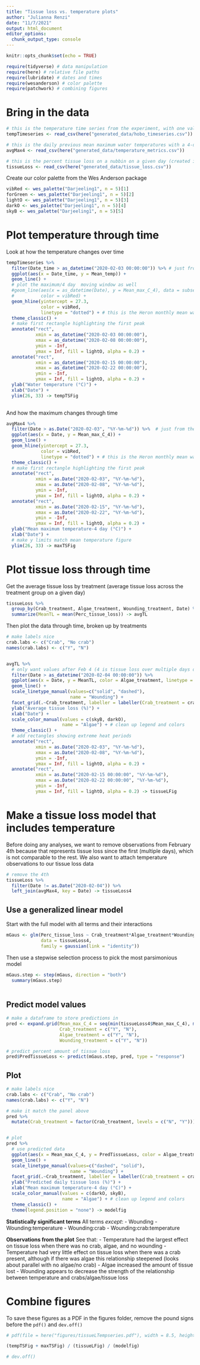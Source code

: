 ```yaml
---
title: "Tissue loss vs. temperature plots"
author: "Julianna Renzi"
date: "11/7/2021"
output: html_document
editor_options: 
  chunk_output_type: console
---
```


```r
knitr::opts_chunk$set(echo = TRUE)

require(tidyverse) # data manipulation
require(here) # relative file paths
require(lubridate) # dates and times
require(wesanderson) # color palette
require(patchwork) # combining figures
```

# Bring in the data

```r
# this is the temperature time series from the experiment, with one value per date/time (averaged across HOBO loggers, with a value per few minutes)
tempTimeseries <- read_csv(here("generated_data/hobo_timeseries.csv"))

# this is the daily previous mean maximum water temperatures with a 4-day window
avgMax4 <- read_csv(here("generated_data/temperature_metrics.csv"))

# this is the percent tissue loss on a nubbin on a given day (created in the tissue wrangling file)
tissueLoss <- read_csv(here("generated_data/tissue_loss.csv"))

```

Create our color palette from the Wes Anderson package

```r
vibRed <- wes_palette("Darjeeling1", n = 5)[1]
forGreen <- wes_palette("Darjeeling1", n = 5)[2]
lightO <- wes_palette("Darjeeling1", n = 5)[3]
darkO <- wes_palette("Darjeeling1", n = 5)[4]
skyB <- wes_palette("Darjeeling1", n = 5)[5]

```


# Plot temperature through time

Look at how the temperature changes over time

```r
tempTimeseries %>% 
  filter(Date_time > as_datetime("2020-02-03 00:00:00")) %>% # just from the start of the tissue loss data
  ggplot(aes(x = Date_time, y = Mean_temp)) +
  geom_line() +
  # plot the maximum/4 day  moving window as well
  #geom_line(aes(x = as_datetime(Date), y = Mean_max_C_4), data = subset(avgMax4, Date > as_datetime("2020-02-03")), 
  #          color = vibRed) +
  geom_hline(yintercept = 27.3, 
             color = vibRed, 
             linetype = "dotted") + # this is the Heron monthly mean water temp according to: https://seatemperature.info/heron-island-water-temperature.html and also word of mouth from Jesse + Gus
  theme_classic() +
  # make first rectangle highlighting the first peak 
  annotate("rect",
           xmin = as_datetime("2020-02-03 00:00:00"), 
           xmax = as_datetime("2020-02-08 00:00:00"), 
           ymin = -Inf, 
           ymax = Inf, fill = lightO, alpha = 0.2) +
  annotate("rect",
           xmin = as_datetime("2020-02-15 00:00:00"), 
           xmax = as_datetime("2020-02-22 00:00:00"), 
           ymin = -Inf, 
           ymax = Inf, fill = lightO, alpha = 0.2) +
  ylab("Water temperature (°C)") +
  xlab("Date") +
  ylim(26, 33) -> tempTSFig
  

```

And how the maximum changes through time

```r
avgMax4 %>% 
  filter(Date > as.Date("2020-02-03", "%Y-%m-%d")) %>%  # just from the start of the tissue loss data
  ggplot(aes(x = Date, y = Mean_max_C_4)) +
  geom_line() +
  geom_hline(yintercept = 27.3, 
             color = vibRed, 
             linetype = "dotted") + # this is the Heron monthly mean water temp according to: https://seatemperature.info/heron-island-water-temperature.html and also word of mouth from Jesse + Gus
  theme_classic() +
  # make first rectangle highlighting the first peak 
  annotate("rect",
           xmin = as.Date("2020-02-03", "%Y-%m-%d"), 
           xmax = as.Date("2020-02-08", "%Y-%m-%d"), 
           ymin = -Inf, 
           ymax = Inf, fill = lightO, alpha = 0.2) +
  annotate("rect",
           xmin = as.Date("2020-02-15", "%Y-%m-%d"), 
           xmax = as.Date("2020-02-22", "%Y-%m-%d"), 
           ymin = -Inf, 
           ymax = Inf, fill = lightO, alpha = 0.2) +
  ylab("Mean maximum temperature-4 day (°C)") +
  xlab("Date") +
  # make y limits match mean temperature figure
  ylim(26, 33) -> maxTSFig
```


# Plot tissue loss through time

Get the average tissue loss by treatment (average tissue loss across the treatment group on a given day)

```r
tissueLoss %>% 
  group_by(Crab_treatment, Algae_treatment, Wounding_treatment, Date) %>% 
  summarize(MeanTL = mean(Perc_tissue_loss)) -> avgTL
```


Then plot the data through time, broken up by treatments

```r
# make labels nice
crab.labs <- c("Crab", "No crab")
names(crab.labs) <- c("Y", "N")


avgTL %>%
  # only want values after Feb 4 (4 is tissue loss over multiple days d)
  filter(Date > as_datetime("2020-02-04 00:00:00")) %>% 
  ggplot(aes(x = Date, y = MeanTL, color = Algae_treatment, linetype = Wounding_treatment)) +
  geom_line() +
  scale_linetype_manual(values=c("solid", "dashed"),
                        name = "Wounding") +
  facet_grid(.~Crab_treatment, labeller = labeller(Crab_treatment = crab.labs)) + # facet by crabs
  ylab("Average tissue loss (%)") +
  xlab("Date") +
  scale_color_manual(values = c(skyB, darkO),
                     name = "Algae") + # clean up legend and colors
  theme_classic() +
  # add rectangles showing extreme heat periods
  annotate("rect",
           xmin = as.Date("2020-02-03", "%Y-%m-%d"), 
           xmax = as.Date("2020-02-08", "%Y-%m-%d"), 
           ymin = -Inf, 
           ymax = Inf, fill = lightO, alpha = 0.2) +
  annotate("rect",
           xmin = as.Date("2020-02-15 00:00:00", "%Y-%m-%d"), 
           xmax = as.Date("2020-02-22 00:00:00", "%Y-%m-%d"), 
           ymin = -Inf, 
           ymax = Inf, fill = lightO, alpha = 0.2) -> tissueLFig
```


# Make a tissue loss model that includes temperature

Before doing any analyses, we want to remove observations from February 4th because that represents tissue loss since the first (multiple days), which is not comparable to the rest. We also want to attach temperature observations to our tissue loss data

```r
# remove the 4th
tissueLoss %>% 
  filter(Date != as.Date("2020-02-04")) %>% 
  left_join(avgMax4, key = Date) -> tissueLoss4

```

## Use a generalized linear model

Start with the full model with all terms and their interactions

```r
mGaus <- glm(Perc_tissue_loss ~ Crab_treatment*Algae_treatment*Wounding_treatment*Mean_max_C_4,
             data = tissueLoss4,
             family = gaussian(link = "identity"))  

```

Then use a stepwise selection process to pick the most parsimonious model

```r
mGaus.step <- step(mGaus, direction = "both")
  summary(mGaus.step) 
  
```

## Predict model values

```r
# make a dataframe to store predictions in
pred <- expand.grid(Mean_max_C_4 = seq(min(tissueLoss4$Mean_max_C_4), max(tissueLoss4$Mean_max_C_4), by = 0.05), 
                    Crab_treatment = c("Y", "N"), 
                    Algae_treatment = c("Y", "N"), 
                    Wounding_treatment = c("Y", "N"))

# predict percent amount of tissue loss
pred$PredTissueLoss <- predict(mGaus.step, pred, type = "response") 

```

## Plot

```r
# make labels nice
crab.labs <- c("Crab", "No crab")
names(crab.labs) <- c("Y", "N")

# make it match the panel above
pred %>% 
  mutate(Crab_treatment = factor(Crab_treatment, levels = c("N", "Y"))) -> pred


# plot
pred %>% 
  # use predicted data 
  ggplot(aes(x = Mean_max_C_4, y = PredTissueLoss, color = Algae_treatment, linetype = Wounding_treatment)) +
  geom_line() +
  scale_linetype_manual(values=c("dashed", "solid"),
                        name = "Wounding") +
  facet_grid(.~Crab_treatment, labeller = labeller(Crab_treatment = crab.labs)) + # facet by crabs
  ylab("Predicted daily tissue loss (%)") +
  xlab("Mean maximum temperature-4 day (°C)") +
  scale_color_manual(values = c(darkO, skyB),
                     name = "Algae") + # clean up legend and colors
  theme_classic() +
  theme(legend.position = "none") -> modelfig


```

**Statistically significant terms**
All terms *except*:
- Wounding 
- Wounding:temperature
- Wounding:crab
- Wounding:crab:temperature

**Observations from the plot**
See that: 
- Temperature had the largest effect on tissue loss when there was no crab, algae, and no wounding
- Temperature had very little effect on tissue loss when there was a crab present, although if there was algae this relationship steepened (looks about parallel with no algae/no crab)
- Algae increased the amount of tissue lost
- Wounding appears to decrease the strength of the relationship between temperature and crabs/algae/tissue loss
 


# Combine figures 

To save these figures as a PDF in the figures folder, remove the pound signs before the `pdf()` and `dev.off()`

```r
# pdf(file = here("figures/tissueLTempseries.pdf"), width = 8.5, height = 10)

(tempTSFig + maxTSFig) / (tissueLFig) / (modelfig)

# dev.off()
```

